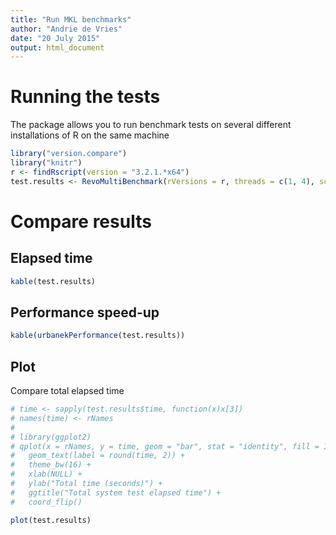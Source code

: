 ```yaml
---
title: "Run MKL benchmarks"
author: "Andrie de Vries"
date: "20 July 2015"
output: html_document
---
```


# Running the tests

The package allows you to run benchmark tests on several different installations of R on the same machine

```r
library("version.compare")
library("knitr")
r <- findRscript(version = "3.2.1.*x64")
test.results <- RevoMultiBenchmark(rVersions = r, threads = c(1, 4), scale.factor = 0.25)
```


# Compare results

## Elapsed time

```r
kable(test.results)
```

## Performance speed-up

```r
kable(urbanekPerformance(test.results))
```

## Plot

Compare total elapsed time

```r
# time <- sapply(test.results$time, function(x)x[3])
# names(time) <- rNames
# 
# library(ggplot2)
# qplot(x = rNames, y = time, geom = "bar", stat = "identity", fill = I("orange")) + 
#   geom_text(label = round(time, 2)) +
#   theme_bw(16) +
#   xlab(NULL) +
#   ylab("Total time (seconds)") + 
#   ggtitle("Total system test elapsed time") +
#   coord_flip()

plot(test.results)

```
